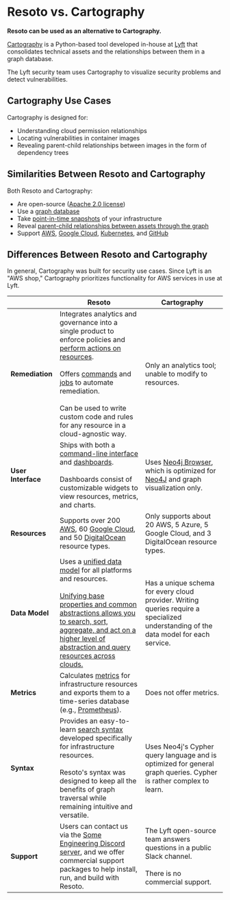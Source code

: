 # Resoto vs. Cartography

**Resoto can be used as an alternative to Cartography.**

[Cartography](https://lyft.github.io/cartography) is a Python-based tool developed in-house at [Lyft](https://lyft.com) that consolidates technical assets and the relationships between them in a graph database.

The Lyft security team uses Cartography to visualize security problems and detect vulnerabilities.

## Cartography Use Cases

Cartography is designed for:

- Understanding cloud permission relationships
- Locating vulnerabilities in container images
- Revealing parent-child relationships between images in the form of dependency trees

## Similarities Between Resoto and Cartography

Both Resoto and Cartography:

- Are open-source ([Apache 2.0 license](https://www.apache.org/licenses/LICENSE-2.0))
- Use a [graph database](/docs/concepts/asset-inventory-graph)
- Take [point-in-time snapshots](/docs/concepts/cloud-data-sync) of your infrastructure
- Reveal [parent-child relationships between assets through the graph](/docs/concepts/asset-inventory-graph#edges)
- Support [AWS](/docs/reference/unified-data-model/aws), [Google Cloud](/docs/reference/unified-data-model/google-cloud), [Kubernetes](/docs/reference/unified-data-model/kubernetes), and [GitHub](/docs/reference/unified-data-model/github)

## Differences Between Resoto and Cartography

In general, Cartography was built for security use cases. Since Lyft is an "AWS shop," Cartography prioritizes functionality for AWS services in use at Lyft.

|  | Resoto | Cartography |
| --- | --- | --- |
| **Remediation** | Integrates analytics and governance into a single product to enforce policies and [perform actions on resources](/docs/concepts/resource-management).<br /><br /> Offers [commands](/docs/reference/cli) and [jobs](/docs/concepts/automation#jobs) to automate remediation.<br /><br />Can be used to write custom code and rules for any resource in a cloud-agnostic way. | Only an analytics tool; unable to modify to resources. |
| **User Interface** | Ships with both a [command-line interface](/docs/reference/cli) and [dashboards](/docs/reference/user-interface/dashboards).<br /><br />Dashboards consist of customizable widgets to view resources, metrics, and charts. | Uses [Neo4j Browser](https://neo4j.com/developer/neo4j-browser), which is optimized for [Neo4J](https://neo4j.com) and graph visualization only. |
| **Resources** | Supports over 200 [AWS](/docs/reference/unified-data-model/aws), 60 [Google Cloud](/docs/reference/unified-data-model/google-cloud), and 50 [DigitalOcean](/docs/reference/unified-data-model/digitalocean) resource types. | Only supports about 20 AWS, 5 Azure, 5 Google Cloud, and 3 DigitalOcean resource types. |
| **Data Model** | Uses a [unified data model](/docs/reference/unified-data-model) for all platforms and resources.<br /><br />[Unifying base properties and common abstractions allows you to search, sort, aggregate, and act on a higher level of abstraction and query resources across clouds.](/blog/multi-cloud-resource-management-with-resoto) | Has a unique schema for every cloud provider. Writing queries require a specialized understanding of the data model for each service. |
| **Metrics** | Calculates [metrics](/docs/reference/components/metrics) for infrastructure resources and exports them to a time-series database (e.g., [Prometheus](https://prometheus.io)). | Does not offer metrics. |
| **Syntax** | Provides an easy-to-learn [search syntax](/docs/reference/search) developed specifically for infrastructure resources.<br /><br />Resoto's syntax was designed to keep all the benefits of graph traversal while remaining intuitive and versatile. | Uses Neo4j's Cypher query language and is optimized for general graph queries. Cypher is rather complex to learn. |
| **Support** | Users can contact us via the [Some Engineering Discord server](https://discord.gg/someengineering), and we offer commercial support packages to help install, run, and build with Resoto. | The Lyft open-source team answers questions in a public Slack channel.<br /><br />There is no commercial support. |
